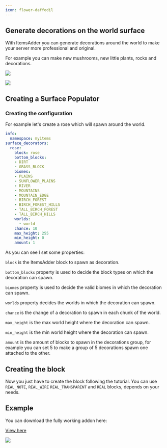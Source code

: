 ```yaml
---
icon: flower-daffodil
---
```


## Generate decorations on the world surface

With ItemsAdder you can generate decorations around the world to make your server more professional and original.

For example you can make new mushrooms, new little plants, rocks and decorations.

![](assets/images/leaves.png)

![](assets/images/desert\_rose.png)

## Creating a Surface Populator

### Creating the configuration

For example let's create a rose which will spawn around the world.

```yaml
info:
  namespace: myitems
surface_decorators:
  rose:
    block: rose
    bottom_blocks:
    - DIRT
    - GRASS_BLOCK
    biomes:
    - PLAINS
    - SUNFLOWER_PLAINS
    - RIVER
    - MOUNTAINS
    - MOUNTAIN_EDGE
    - BIRCH_FOREST
    - BIRCH_FOREST_HILLS
    - TALL_BIRCH_FOREST
    - TALL_BIRCH_HILLS
    worlds:
      - world
    chance: 10
    max_height: 255 
    min_height: 0
    amount: 1
```

As you can see I set some properties:

`block` is the ItemsAdder block to spawn as decoration.

`bottom_blocks` property is used to decide the block types on which the decoration can spawn.

`biomes` property is used to decide the valid biomes in which the decoration can spawn.

`worlds` property decides the worlds in which the decoration can spawn.

`chance` is the change of a decoration to spawn in each chunk of the world.

`max_height` is the max world height where the decoration can spawn.

`min_height` is the min world height where the decoration can spawn.

`amount` is the amount of blocks to spawn in the decorations group, for example you can set 5 to make a group of 5 decorations spawn one attached to the other.

## Creating the block

Now you just have to create the block following the tutorial. You can use `REAL_NOTE`, `REAL_WIRE` `REAL_TRANSPARENT` and `REAL` blocks, depends on your needs.


<Card title="Block" icon="text" href="/block"></Card>


## Example

You can download the fully working addon here:


[View here](https://www.spigotmc.org/resources/deco-worlddeco-add-autogenerating-decorations-on-your-world-surface.95207)


![](assets/images/worlddeco\_ia.png)
